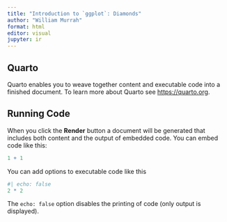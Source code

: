 ```yaml
---
title: "Introduction to `ggplot`: Diamonds"
author: "William Murrah"
format: html
editor: visual
jupyter: ir
---
```


## Quarto

Quarto enables you to weave together content and executable code into a finished document. To learn more about Quarto see <https://quarto.org>.

## Running Code

When you click the **Render** button a document will be generated that includes both content and the output of embedded code. You can embed code like this:

```R
1 + 1
```

You can add options to executable code like this

```R
#| echo: false
2 * 2
```

The `echo: false` option disables the printing of code (only output is displayed).
